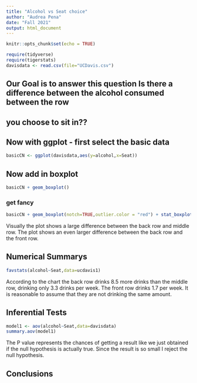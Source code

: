 ```yaml
---
title: "Alcohol vs Seat choice"
author: "Audrea Pena"
date: "Fall 2021"
output: html_document
---
```


```r
knitr::opts_chunk$set(echo = TRUE)
```

```r
require(tidyverse)
require(tigerstats)
davisdata <- read.csv(file="UCDavis.csv")
```
## Our Goal is to answer this question Is there a difference between the alcohol consumed between the row
## you choose to sit in??
  
## Now with ggplot - first select the basic data

```r
basicCN <- ggplot(davisdata,aes(y=alcohol,x=Seat))
```
## Now add in boxplot

```r
basicCN + geom_boxplot()
```
  
  
### get fancy  

```r
basicCN + geom_boxplot(notch=TRUE,outlier.color = "red") + stat_boxplot(geom ='errorbar') + labs(title="Fancy notch boxplot \n with 2 lines")
```

Visually the plot shows a large difference between the back row and middle row. The plot shows an even larger difference between the back row and the front row.

## Numerical Summarys 
```r
favstats(alcohol~Seat,data=ucdavis1)
```

 According to the chart the back row drinks 8.5 more drinks than the middle row, drinking only 3.3 drinks per week. The front row drinks 1.7 per week. It is reasonable to assume that they are not drinking the same amount.

## Inferential Tests
```r
model1 <- aov(alcohol~Seat,data=davisdata)
summary.aov(model1)
```
The P value represents the chances of getting a result like we just obtained if the null hypothesis is actually true. Since the result is so small I reject the null hypothesis. 

## Conclusions


